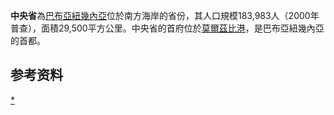 {{noteTA
|G1 = TO
}}
{{Infobox settlement
| name                  = 
| image_skyline         = 
| image_caption         = 
| image_flag            = Flag of Central Province.svg
| image_map             = Central in Papua New Guinea.svg
| map_caption           = 在巴布亚新几内亚的位置
| coordinates             = {{coord|9|30|S|147|40|E|region:PG|display=it}}
| subdivision_type        = 国家
| subdivision_name        = {{PNG}}
| parts_type              = [[巴布亚新几内亚县份和地方政府|县]]
| parts_style             = list
| p1 = [[阿包縣|阿包縣]]
| p2 = [[戈伊拉拉縣|戈伊拉拉縣]]
| p3 = [[凱雷庫-希里縣|凱雷庫-希里縣]]
| p4 = [[里戈縣|里戈縣]]
| p5 = Aroma District
| seat_type = 首府
| seat = [[莫尔斯比港|莫尔斯比港]]
| area_total_km2          = 29998
| area_footnotes          = 
| population_total        = 269756
| population_as_of        = 2011 census
| population_footnotes    = 
| population_density_km2  = auto
| leader_title = 省长
| leader_name = {{tsl|en|Robert Agarobe||Robert Agarobe}}
| elevation_m             = 
| postal_code             = 
| timezone1               = [[澳大利亞時區|AEST]]
| utc_offset1             = +10
| blank_name_sec1         = [[人类发展指数|HDI]] (2018)
| blank_info_sec1         = 0.556<ref name="GlobalDataLab">{{Cite web|url=https://hdi.globaldatalab.org/areadata/shdi/|title=Sub-national HDI - Area Database - Global Data Lab|website=hdi.globaldatalab.org|language=en|access-date=2020-04-18|archive-date=2019-02-10|archive-url=https://web.archive.org/web/20190210225602/https://hdi.globaldatalab.org/areadata/shdi/|dead-url=no}}</ref><br/>{{color|#fc0|medium}} · {{tsl|en|List of provinces of Papua New Guinea by Human Development Index||10th of 22}}
| website                 = 
}}
'''中央省'''為[[巴布亞紐幾內亞|巴布亞紐幾內亞]]位於南方海岸的省份，其人口規模183,983人（2000年普查），面積29,500平方公里。中央省的首府位於[[莫爾茲比港|莫爾茲比港]]，是巴布亞紐幾內亞的首都。

==参考资料==
{{refs}}

{{巴布亞紐幾內亞}}

[[Category:巴布亚新几内亚中央省|*]]
{{PapuaNewGuinea-geo-stub}}